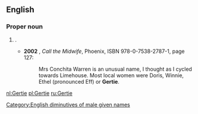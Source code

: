 ==English==

===Proper noun===
{{en-proper noun}}

# {{given name|female|diminutive=Gertrude}}.
#* '''2002''' {{w|Jennifer Worth}}, ''Call the Midwife'', Phoenix, ISBN 978-0-7538-2787-1, page 127:
#*:Mrs Conchita Warren is an unusual name, I thought as I cycled towards Limehouse. Most local women were Doris, Winnie, Ethel (pronounced Eff) or '''Gertie'''.
[[Category:English diminutives of male given names]]
[[nl:Gertie]]
[[pl:Gertie]]
[[ru:Gertie]]